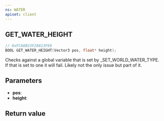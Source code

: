```yaml
---
ns: WATER
apiset: client
---
```

## GET_WATER_HEIGHT

```c
// 0xFCA8B23F28813F69
BOOL GET_WATER_HEIGHT(Vector3 pos, float* height);
```

Checks against a global variable that is set by _SET_WORLD_WATER_TYPE. If that is set to one it will fail. Likely not the only issue but part of it.

## Parameters
* **pos**:
* **height**:

## Return value